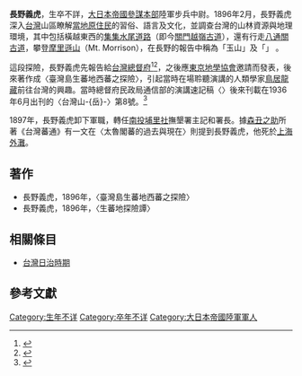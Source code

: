 {{Infobox military person
|name = 長野義虎
|born = 不詳
|died = 不詳
|image = 
|caption = 
|nickname = 
|placeofbirth = 不詳
|placeofdeath = [[中國|中國]][[上海外灘|上海外灘]]
|placeofburial = 
|allegiance = [[大日本帝國|大日本帝國]]
|branch = 參謀本部陸軍
|serviceyears = 
|rank = 步兵中尉
|unit = 
|commands = 
|battles = 
|awards = 
|spouse = 
|relations = 
|laterwork = 
|signature = 
}}
{{japanese|japanese=長野 義虎|kana= |romaji=Nagano Yoshitora}}
'''長野義虎'''，生卒不詳，[[大日本帝國參謀本部|大日本帝國參謀本部]]陸軍步兵中尉{{r|citing}}{{r|memory}}。1896年2月，長野義虎深入[[台灣|台灣]]山區瞭解[[台灣原住民|當地原住民]]的習俗、語言及文化，並調查台灣的山林資源與地理環境，其中包括橫越東西的[[集集水尾道路|集集水尾道路]]（即今[[關門越嶺古道|關門越嶺古道]]），還有行走[[八通關古道|八通關古道]]，攀登[[摩里遜山|摩里遜山]]（Mt. Morrison），在長野的報告中稱為「玉山」及「{{lang|ja|モリソン山}}」<!--當時這座山在大日本帝國中尚未命名-->{{r|citing}}{{r|memory}}。

這段探險，長野義虎先報告給[[台灣總督府|台灣總督府]]<ref name="nagano_1897">{{cite web |author1={{lang|ja|長野 義虎}} |script-title=ja:生蕃探險談 |url=https://onlinearchives.th.gov.tw/index.php?act=Display/image/806723Q9hXYDz#AS6b |website=[[國史館臺灣文獻館|國史館臺灣文獻館]] [典藏號00000180007] |page=376 |ref=nagano_1897 |language=ja |date=1897年11月2日}}</ref><ref name="nagano_1896">{{cite web |author1={{lang|ja|長野 義虎}} |script-title=ja:蕃地視察景況長野義虎報告 |url=https://onlinearchives.th.gov.tw/index.php?act=Display/image/806732gfCg=xr#ASde |website=[[國史館臺灣文獻館|國史館臺灣文獻館]] [典藏號00004507010] |ref=nagano_1896 |language=ja |date=1896年12月21日}}</ref>，之後應[[東京地學協會|東京地學協會]]邀請而發表，後來著作成〈臺灣島生蕃地西蕃之探險〉，引起當時在場聆聽演講的人類學家[[鳥居龍藏|鳥居龍藏]]前往台灣的興趣{{r|citing}}{{r|memory}}。當時總督府民政局通信部的演講速記稿〈{{lang|ja|生蕃地探險談}}〉後來刊載在1936年6月出刊的〈台灣山-{岳}-〉第8號。<ref name="taa_1936">{{cite magazine |author1={{lang|ja|長野義虎}} |script-title=ja:生蕃地探險談 |magazine={{lang|ja|台灣山岳}} |orig-year=原始演講速記稿1897年11月 |date=1936年6月30日 |issue=8 |pages=1-25 |others={{lang|ja|[[沼井鐵太郎|沼井鐵太郎]]}}、{{lang|ja|吉井隆成}}、{{lang|ja|[[佐佐木舜一|佐佐木舜一]]}}等人註釋 |url=https://dl.lib.ntu.edu.tw/s/ntu_digital/item/735305 |ref=taa_1936 |publisher={{lang|ja|台灣山岳會}} |language=ja |via=國立臺灣大學圖書館 數位典藏館}}</ref>

1897年，長野義虎卸下軍職，轉任[[南投縣|南投]][[埔里社|埔里社]]撫墾署主記和署長{{r|citing}}。據[[森丑之助|森丑之助]]所著《台灣蕃通》有一文在〈太魯閣蕃的過去與現在〉則提到長野義虎，他死於[[上海外灘|上海外灘]]{{r|citing}}。

== 著作 ==
*長野義虎，1896年，〈臺灣島生蕃地西蕃之探險〉
*長野義虎，1896年，〈生蕃地探險譚〉

== 相關條目 ==
*[[台灣日治時期|台灣日治時期]]

== 參考文獻 ==
{{reflist|refs=

<ref name="citing">{{cite web|url=http://210.240.134.48/citing_content.asp?id=2587&keyword=%AA%F8%B3%A5%B8q%AA%EA|title=長野義虎|work=臺灣原住民歷史語言文化大辭典|publisher=教育部 、原民會|accessdate=2013-12-02|language=zh-tw|date=}}{{dead link|date=2018年5月 |bot=InternetArchiveBot |fix-attempted=yes }}</ref>

<ref name="memory">{{cite web |url=http://memory.ncl.edu.tw/tm_cgi/hypage.cgi?HYPAGE=toolbox_figure_detail.hpg&project_id=twpeop&dtd_id=15&subject_name=%E8%87%BA%E7%81%A3%E4%BA%BA%E7%89%A9%E8%AA%8C%281895-1945%29&subject_url=toolbox_figure.hpg&xml_id=0000293822&who=%E9%95%B7%E9%87%8E%E7%BE%A9%E8%99%8E |title=臺灣人物誌(1895-1945)  長野義虎|work=台灣記憶|publisher=國家圖書館|accessdate=2013-12-02|language=zh-tw|date=}}</ref>

}}

[[Category:生年不详|Category:生年不详]]
[[Category:卒年不详|Category:卒年不详]]
[[Category:大日本帝國陸軍軍人|Category:大日本帝國陸軍軍人]]